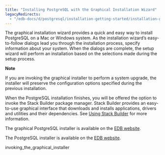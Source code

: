 ```yaml
---
title: "Installing PostgreSQL with the Graphical Installation Wizard"
legacyRedirects:
  - "/edb-docs/d/postgresql/installation-getting-started/installation-guide/13.0/installing_postgresql_with_the_graphical_installation_wizard.html"
---
```




The graphical installation wizard provides a quick and easy way to install PostgreSQL on a Mac or Windows system. As the installation wizard’s easy-to-follow dialogs lead you through the installation process, specify information about your system. When the dialogs are complete, the setup wizard will perform an installation based on the selections made during the setup process.

<div class="note">

<div class="title">

**Note**

</div>

If you are invoking the graphical installer to perform a system upgrade, the installer will preserve the configuration options specified during the previous installation.

</div>

When the PostgreSQL installation finishes, you will be offered the option to invoke the Stack Builder package manager. Stack Builder provides an easy-to-use graphical interface that downloads and installs applications, drivers and utilities and their dependencies. See [Using Stack Builder](../03_using_stackbuilder) for more information.

The graphical PostgreSQL installer is available on the [EDB website](http://www.enterprisedb.com/downloads/postgres-postgresql-downloads).

The PostgreSQL installer is available on the [EDB website](https://www.enterprisedb.com/postgresql-early-experience).

<div class="toctree" maxdepth="5">

invoking\_the\_graphical\_installer

</div>
